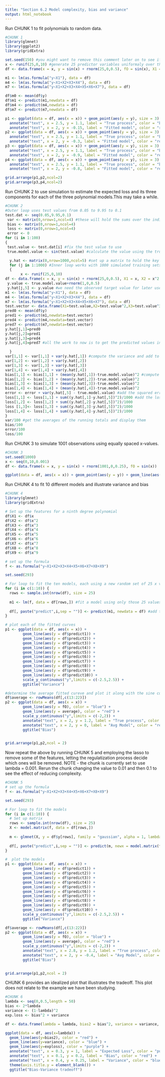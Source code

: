 ---
title: "Section 6.2 Model complexity, bias and variance"
output: html_notebook
---

Run CHUNK 1 to fit polynomials to random data.

```{r echo = FALSE}
#CHUNK 1
library(glmnet)
library(ggplot2)
library(gridExtra)

set.seed(150) #you might want to remove this comment later on to see if similar results obtain from other randomly generated data sets.
x <- runif(25,0,10) #generate 25 predictor variables uniformaly over the interval 0 to 10
df <- data.frame(x = x, y = sin(x) + rnorm(25,0,0.5), fO = sin(x), X1 = x, X2 = x^2, X3 = x^3, X4 = x^4, X5 = x^5, X6 = x^6, X7 = x^7) #generate 25 target variables and features needed to fit polynomial regression models

m1 <- lm(as.formula("y~X1"), data = df)
m4 <- lm(as.formula("y~X1+X2+X3+X4"), data = df)
m7 <- lm(as.formula("y~X1+X2+X3+X4+X5+X6+X7"), data = df)

df$m0 <- mean(df$y)
df$m1 <- predict(m1,newdata = df) 
df$m4 <- predict(m4,newdata = df) 
df$m7 <- predict(m7,newdata = df) 

p1 <- ggplot(data = df, aes(x = x)) + geom_point(aes(y = y), size = 3) + geom_smooth(aes(y = fO), se=FALSE, color = "blue", size = 1) + geom_smooth(aes(y = m0), se=FALSE, color = "red") + ggtitle("degree 0") + scale_y_continuous("y") + 
  annotate("text", x = 2.5, y = 1.1, label = "True process", color = "blue") +
  annotate("text", x = 2, y = -0.15, label = "Fitted model", color = "red")
p2 <- ggplot(data = df, aes(x = x)) + geom_point(aes(y = y), size = 3) + geom_smooth(aes(y = fO), se=FALSE, color = "blue", size = 1) + geom_smooth(aes(y = m1), se=FALSE, color = "red") + ggtitle("degree 1") + scale_y_continuous("y") +
  annotate("text", x = 2.5, y = 1.1, label = "True process", color = "blue") +
  annotate("text", x = 2, y = -0.3, label = "Fitted model", color = "red")
p3 <- ggplot(data = df, aes(x = x)) + geom_point(aes(y = y), size = 3) + geom_smooth(aes(y = fO), se=FALSE, color = "blue", size = 1) + geom_smooth(aes(y = m4), se=FALSE, color = "red") + ggtitle("degree 4") + scale_y_continuous("y",limits = c(-2,2)) +
  annotate("text", x = 2.5, y = 1.1, label = "True process", color = "blue") +
  annotate("text", x = 2, y = -0.9, label = "Fitted model", color = "red")
p4 <- ggplot(data = df, aes(x = x)) + geom_point(aes(y = y), size = 3) + geom_smooth(aes(y = fO), se=FALSE, color = "blue", size = 1) + geom_smooth(aes(y = m7), se=FALSE, color = "red") + ggtitle("degree 7") + scale_y_continuous("y",limits = c(-2,2)) +
  annotate("text", x = 2.5, y = 1.1, label = "True process", color = "blue") +
  annotate("text", x = 2, y = -0.8, label = "Fitted model", color = "red")

grid.arrange(p1,p2,ncol=2)
grid.arrange(p3,p4,ncol=2)
```

Run CHUNK 2 to use simulation to estimate the expected loss and its three components for each of the three polynomial models.This may take a while.

```{r}
#CHUNK 2
#Outer loop uses test values from 0.05 to 9.95 to 0.1
test.dat <- seq(0.05,9.95,0.1)
 var <- matrix(0,nrow=1,ncol=4) #these will hold the sums over the individual simulations
 bias <- matrix(0,nrow=1,ncol=4)
 loss <- matrix(0,nrow=1,ncol=4)
 error <- 0
for (i in 1:100) 
{
 test.value <- test.dat[i] #fix the test value to use
 true.model.value <- sin(test.value) #calculate the value using the true model

  y.hat <- matrix(0,nrow=1000,ncol=5) #set up a matrix to hold the key values from the 1000 simulations
  for (j in 1:1000) #Inner loop works with 1000 simulated training sets
  {
       x <- runif(25,0,10)
df <- data.frame(x = x, y = sin(x) + rnorm(25,0,0.5), X1 = x, X2 = x^2, X3 = x^3, X4 = x^4, X5 = x^5, X6 = x^6, X7 = x^7)
 y.value <- true.model.value+rnorm(1,0,0.5)
 y.hat[j,5] <- y.value #we need the observed target value for later use
m1 <- lm(as.formula("y~X1"), data = df)
m4 <- lm(as.formula("y~X1+X2+X3+X4"), data = df)
m7 <- lm(as.formula("y~X1+X2+X3+X4+X5+X6+X7"), data = df)
test.vector <- data.frame(X1=test.value,X2=test.value^2,X3=test.value^3,X4=test.value^4,X5=test.value^5,X6=test.value^6,X7=test.value^7)
pred0 <- mean(df$y)
pred1 <- predict(m1,newdata=test.vector)
pred4 <- predict(m4,newdata=test.vector)
pred7 <- predict(m7,newdata=test.vector)
y.hat[j,1]=pred0
y.hat[j,2]=pred1
y.hat[j,3]=pred4
y.hat[j,4]=pred7 #all the work to now is to get the predicted values into the matrix.

  }
var[1,1] <- var[1,1] + var(y.hat[,1]) #compute the variance and add to the running totals
var[1,2] <- var[1,2] + var(y.hat[,2])
var[1,3] <- var[1,3] + var(y.hat[,3])
var[1,4] <- var[1,4] + var(y.hat[,4])
bias[1,1] <- bias[1,1] + (mean(y.hat[,1])-true.model.value)^2 #compute the biases and add to the running totals
bias[1,2] <- bias[1,2] + (mean(y.hat[,2])-true.model.value)^2
bias[1,3] <- bias[1,3] + (mean(y.hat[,3])-true.model.value)^2
bias[1,4] <- bias[1,4] + (mean(y.hat[,4])-true.model.value)^2
error <- error + var(y.hat[,5] - true.model.value) #add the squared error to the running total
loss[1,1] <- loss[1,1] + sum((y.hat[,1]-y.hat[,5])^2)/1000 #add the loss to the running total
loss[1,2] <- loss[1,2] + sum((y.hat[,2]-y.hat[,5])^2)/1000 
loss [1,3]<- loss[1,3] + sum((y.hat[,3]-y.hat[,5])^2)/1000
loss[1,4] <- loss[1,4] + sum((y.hat[,4]-y.hat[,5])^2)/1000
}
var/100 #get the averages of the running totals and display them
bias/100
error/100
loss/100
```

Run CHUNK 3 to simulate 1001 observations using equally spaced x-values.

```{r echo = FALSE}
#CHUNK 3
set.seed(1000)
x <- seq(0,10,0.001)
df <- data.frame(x = x, y = sin(x) + rnorm(1001,0,0.25), fO = sin(x))

ggplot(data = df, aes(x = x)) + geom_point(aes(y = y)) + geom_line(aes(y = fO), color = "red", size = 2)

```

Run CHUNK 4 to fit 10 different models and illustrate variance and bias

```{r echo = FALSE}
#CHUNK 4
library(glmnet)
library(gridExtra)

# Set up the features for a ninth degree polynomial
df$X1 <- df$x
df$X2 <- df$x^2
df$X3 <- df$x^3
df$X4 <- df$x^4
df$X5 <- df$x^5
df$X6 <- df$x^6
df$X7 <- df$x^7
df$X8 <- df$x^8
df$X9 <- df$x^9

# set up the formula
f <- as.formula("y~X1+X2+X3+X4+X5+X6+X7+X8+X9")

set.seed(293)

# For loop to fit the ten models, each using a new random set of 25 x values
for (i in c(1:10)) {
  rows <- sample.int(nrow(df), size = 25)
  
  m1 <- lm(f, data = df[rows,]) #fit a model using only those 25 values
  
  df[, paste("predict",i,sep = "")] <- predict(m1, newdata = df) #add the predicted values to the dataframe (note that it is determined for all 1001 values, not 25)
}

# plot each of the fitted curves
p1 <- ggplot(data = df, aes(x = x)) + 
        geom_line(aes(y = df$predict1)) +
        geom_line(aes(y = df$predict2)) +
        geom_line(aes(y = df$predict3)) +
        geom_line(aes(y = df$predict4)) +
        geom_line(aes(y = df$predict5)) +
        geom_line(aes(y = df$predict6)) +
        geom_line(aes(y = df$predict7)) +
        geom_line(aes(y = df$predict8)) +
        geom_line(aes(y = df$predict9)) +
        geom_line(aes(y = df$predict10)) +
        scale_y_continuous("y",limits = c(-2.5,2.5)) +
        ggtitle("Variance")

#determine the average fitted cureve and plot it along with the sine curve
df$average <- rowMeans(df[,c(13:22)])
p2 <- ggplot(data = df, aes(x = x)) + 
        geom_line(aes(y = fO), color = "blue") +
        geom_line(aes(y = average), color = "red") +
        scale_y_continuous("y",limits = c(-2,2)) +
        annotate("text", x = 2, y = 1.2, label = "True process", color = "blue") +
        annotate("text", x = 2, y = 0, label = "Avg Model", color = "red") +
        ggtitle("Bias")

  
grid.arrange(p1,p2,ncol = 2)
```

Now repeat the above by running CHUNK 5 and employing the lasso to remove some of the features, letting the regulatization process decide which ones will be removed.
NOTE - the chunk is currently set to use lambda = 0.001. Rerun the chunk changing the value to 0.01 and then 0.1 to see the effect of reducing complexity.

```{r echo = FALSE}
#CHUNK 5
# set up the formula
f <- as.formula("y~X1+X2+X3+X4+X5+X6+X7+X8+X9")

set.seed(293)

# For loop to fit the models
for (i in c(1:10)) {
  # Set up matrix
  rows <- sample.int(nrow(df), size = 25)
  X <- model.matrix(f, data = df[rows,])
  
  m <- glmnet(X, y = df$y[rows], family = "gaussian", alpha = 1, lambda = 0.001)
  
  df[, paste("predict",i,sep = "")] <- predict(m, newx = model.matrix(f, data = df))
}

#  plot the models
p1 <- ggplot(data = df, aes(x = x)) + 
        geom_line(aes(y = df$predict1)) +
        geom_line(aes(y = df$predict2)) +
        geom_line(aes(y = df$predict3)) +
        geom_line(aes(y = df$predict4)) +
        geom_line(aes(y = df$predict5)) +
        geom_line(aes(y = df$predict6)) +
        geom_line(aes(y = df$predict7)) +
        geom_line(aes(y = df$predict8)) +
        geom_line(aes(y = df$predict9)) +
        geom_line(aes(y = df$predict10)) +
        scale_y_continuous("y",limits = c(-2.5,2.5)) +
        ggtitle("Variance")

df$average <- rowMeans(df[,c(13:22)])
p2 <- ggplot(data = df, aes(x = x)) + 
        geom_line(aes(y = fO), color = "blue") +
        geom_line(aes(y = average), color = "red") +
        scale_y_continuous("y",limits = c(-2,2)) +
        annotate("text", x = 2.8, y = 1.2, label = "True process", color = "blue") +
        annotate("text", x = 2, y = -0.4, label = "Avg Model", color = "red") +
        ggtitle("Bias")

  
grid.arrange(p1,p2,ncol = 2)
```

CHUNK 6 provides an idealized plot that illustrates the tradeoff. This plot does not relate to the example we have been studying.

```{r echo = FALSE}
#CHUNK 6
lambda <- seq(0,0.5,length = 50)
bias <- 2*lambda
variance <- (1-lambda)^2
exp.loss <- bias^2 + variance

df <- data.frame(lambda = lambda, bias2 = bias^2, variance = variance, exploss = exp.loss)

ggplot(data = df, aes(x=lambda)) + 
  geom_line(aes(y=bias2), color = "red") + 
  geom_line(aes(y=variance), color = "blue") +
  geom_line(aes(y=exploss), color = "purple") +
  annotate("text", x = 0.3, y = 1, label = "Expected Loss", color = "purple") +
  annotate("text", x = 0.1, y = 0.2, label = "Bias", color = "red") +
  annotate("text", x = 0.4, y = 0.25, label = "Variance", color = "blue") +
  theme(axis.title.y = element_blank()) +
  ggtitle("Bias-Variance tradeoff")
```


